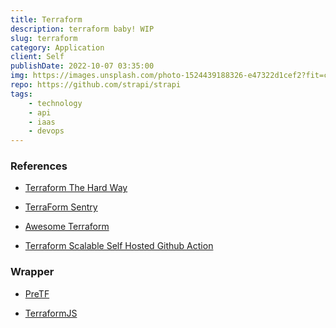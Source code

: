 ```yaml
---
title: Terraform
description: terraform baby! WIP
slug: terraform
category: Application
client: Self
publishDate: 2022-10-07 03:35:00
img: https://images.unsplash.com/photo-1524439188326-e47322d1cef2?fit=crop&w=1400&h=700&q=75
repo: https://github.com/strapi/strapi
tags:
    - technology
    - api
    - iaas
    - devops
---
```


### References

-   [Terraform The Hard Way](https://github.com/AdminTurnedDevOps/Terraform-The-Hard-Way)

-   [TerraForm Sentry](https://github.com/jianyuan/terraform-provider-sentry)

-   [Awesome Terraform](https://github.com/shuaibiyy/awesome-terraform)

-   [Terraform Scalable Self Hosted Github Action](https://github.com/philips-labs/terraform-aws-github-runner)

### Wrapper

-   [PreTF](https://github.com/raymondbutcher/pretf)

-   [TerraformJS](https://github.com/mdawar/terraformjs)
